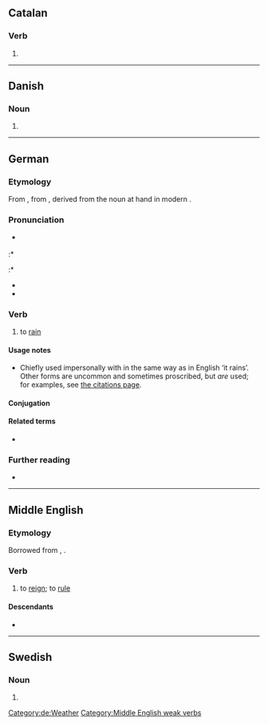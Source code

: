 ==Catalan==

===Verb===
{{head|ca|verb form}}

# {{ca-verb form of|p=3|n=pl|t=pres|m=ind|regnar}}

----

==Danish==

===Noun===
{{head|da|noun form|g=c}}

# {{definite singular of|regn|lang=da}}

----

==German==

===Etymology===
From {{inh|de|gmh|regenen}}, from {{inh|de|goh|reganōn}}, derived from the noun at hand in modern {{m|de|Regen||rain}}.

===Pronunciation===
* {{IPA|/ˈʁeːɡnən/|lang=de}} {{i|prescriptive standard}}
:* {{IPA|/ˈʁeːknən/|lang=de}} {{i|most common}}
:* {{IPA|/ˈʁeːçnən/|lang=de}} {{i|northern and central Germany; chiefly colloquial}}
* {{audio|De-at-regnen.ogg|audio (Austria)|lang=de}}
* {{audio|De-regnen.ogg|Audio|lang=de}}

===Verb===
{{de-verb-weak|regnet|regnete|geregnet}}

# {{lb|de|chiefly|impersonal}} to [[rain]]

====Usage notes====
* Chiefly used impersonally with {{m|de|es}} in the same way as in English ‘it rains’. Other forms are uncommon and sometimes proscribed, but ''are'' used; for examples, see [[Citations:regnen|the citations page]].

====Conjugation====
{{de-conj-weak|regn|geregnet|h|e|impers=y}}

====Related terms====
* {{l|de|Regen|g=m}}

===Further reading===
* {{R:Duden}}

[[Category:de:Weather]]

----

==Middle English==

===Etymology===
Borrowed from {{bor|enm|fro|-}}, {{bor|enm|xno|regner}}.

===Verb===
{{enm-verb|stem=regn}}

# to [[reign]]; to [[rule]]

====Descendants====
* {{desc|en|reign}}

[[Category:Middle English weak verbs]]
----

==Swedish==

===Noun===
{{head|sv|noun form}}

# {{sv-noun-form-def-pl|regn}}